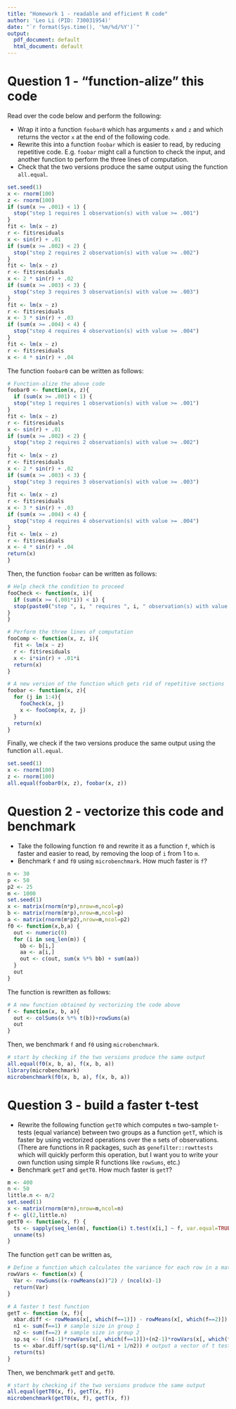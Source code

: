 ---
title: "Homework 1 - readable and efficient R code"
author: 'Leo Li (PID: 730031954)'
date: "`r format(Sys.time(), '%m/%d/%Y')`"
output:
  pdf_document: default
  html_document: default
---

# Question 1 - "function-alize" this code

Read over the code below and perform the following:

* Wrap it into a function `foobar0` which has arguments `x` and `z`
  and which returns the vector `x` at the end of the following code.
* Rewrite this into a function `foobar` which is easier to read, by
  reducing repetitive code. E.g. `foobar` might call a function to
  check the input, and another function to perform the three lines of
  computation. 
* Check that the two versions produce the same output using the
  function `all.equal`.

```{r}
set.seed(1)
x <- rnorm(100)
z <- rnorm(100)
if (sum(x >= .001) < 1) {
  stop("step 1 requires 1 observation(s) with value >= .001")
}
fit <- lm(x ~ z)
r <- fit$residuals
x <- sin(r) + .01
if (sum(x >= .002) < 2) {
  stop("step 2 requires 2 observation(s) with value >= .002")
}
fit <- lm(x ~ z)
r <- fit$residuals
x <- 2 * sin(r) + .02
if (sum(x >= .003) < 3) {
  stop("step 3 requires 3 observation(s) with value >= .003")
}
fit <- lm(x ~ z)
r <- fit$residuals
x <- 3 * sin(r) + .03
if (sum(x >= .004) < 4) {
  stop("step 4 requires 4 observation(s) with value >= .004")
}
fit <- lm(x ~ z)
r <- fit$residuals
x <- 4 * sin(r) + .04
```

The function `foobar0` can be written as follows:

```{r}
# Function-alize the above code
foobar0 <- function(x, z){
  if (sum(x >= .001) < 1) {
  stop("step 1 requires 1 observation(s) with value >= .001")
}
fit <- lm(x ~ z)
r <- fit$residuals
x <- sin(r) + .01
if (sum(x >= .002) < 2) {
  stop("step 2 requires 2 observation(s) with value >= .002")
}
fit <- lm(x ~ z)
r <- fit$residuals
x <- 2 * sin(r) + .02
if (sum(x >= .003) < 3) {
  stop("step 3 requires 3 observation(s) with value >= .003")
}
fit <- lm(x ~ z)
r <- fit$residuals
x <- 3 * sin(r) + .03
if (sum(x >= .004) < 4) {
  stop("step 4 requires 4 observation(s) with value >= .004")
}
fit <- lm(x ~ z)
r <- fit$residuals
x <- 4 * sin(r) + .04
return(x)
}
```

Then, the function `foobar` can be written as follows:

```{r}
# Help check the condition to proceed
fooCheck <- function(x, i){
  if (sum(x >= (.001*i)) < i) {
  stop(paste0("step ", i, " requires ", i, " observation(s) with value >= ", i*.001))
}
}

# Perform the three lines of computation
fooComp <- function(x, z, i){
  fit <- lm(x ~ z)
  r <- fit$residuals
  x <- i*sin(r) + .01*i
  return(x)
}

# A new version of the function which gets rid of repetitive sections
foobar <- function(x, z){
  for (j in 1:4){
    fooCheck(x, j)
    x <- fooComp(x, z, j)
  }
  return(x)
}
```

Finally, we check if the two versions produce the same output using the function `all.equal`.

```{r}
set.seed(1)
x <- rnorm(100)
z <- rnorm(100)
all.equal(foobar0(x, z), foobar(x, z))
```

# Question 2 - vectorize this code and benchmark

* Take the following function `f0` and rewrite it as a function `f`,
  which is faster and easier to read, by removing the loop of `i` from
  1 to `m`.
* Benchmark `f` and `f0` using `microbenchmark`. How much faster is `f`?

```{r}
n <- 30
p <- 50
p2 <- 25
m <- 1000
set.seed(1)
x <- matrix(rnorm(n*p),nrow=n,ncol=p)
b <- matrix(rnorm(m*p),nrow=m,ncol=p)
a <- matrix(rnorm(m*p2),nrow=m,ncol=p2)
f0 <- function(x,b,a) {
  out <- numeric(0)
  for (i in seq_len(m)) {
    bb <- b[i,]
    aa <- a[i,]
    out <- c(out, sum(x %*% bb) + sum(aa))
  }
  out
}
```

The function is rewritten as follows:

```{r}
# A new function obtained by vectorizing the code above
f <- function(x, b, a){
  out <- colSums(x %*% t(b))+rowSums(a)
  out
}
```

Then, we benchmark `f` and `f0` using `microbenchmark`.

```{r}
# start by checking if the two versions produce the same output
all.equal(f0(x, b, a), f(x, b, a))
library(microbenchmark)
microbenchmark(f0(x, b, a), f(x, b, a))
```

# Question 3 - build a faster t-test

* Rewrite the following function `getT0` which computes `m`
  two-sample t-tests (equal variance) between two groups as a function
  `getT`, which is faster by using vectorized operations over the `m`
  sets of observations. (There are functions in R packages, such as
  `genefilter::rowttests` which will quickly perform this operation,
  but I want you to write your own function using simple R functions
  like `rowSums`, etc.)
* Benchmark `getT` and `getT0`. How much faster is `getT`?

```{r}
m <- 400
n <- 50
little.n <- n/2
set.seed(1)
x <- matrix(rnorm(m*n),nrow=m,ncol=n)
f <- gl(2,little.n)
getT0 <- function(x, f) {
  ts <- sapply(seq_len(m), function(i) t.test(x[i,] ~ f, var.equal=TRUE)$statistic)
  unname(ts)
}
```

The function `getT` can be written as,

```{r}
# Define a function which calculates the variance for each row in a matrix
rowVars <- function(x) {
  Var <- rowSums((x-rowMeans(x))^2) / (ncol(x)-1)
  return(Var)
}

# A faster t test function
getT <- function (x, f){
  xbar.diff <- rowMeans(x[, which(f==1)]) - rowMeans(x[, which(f==2)]) # calculate the difference in row means
  n1 <- sum(f==1) # sample size in group 1
  n2 <- sum(f==2) # sample size in group 2
  sp.sq <- ((n1-1)*rowVars(x[, which(f==1)])+(n2-1)*rowVars(x[, which(f==2)]))/(n1 + n2 - 2) #s_p squared
  ts <- xbar.diff/sqrt(sp.sq*(1/n1 + 1/n2)) # output a vector of t test statistics
  return(ts)
}
```

Then, we benchmark `getT` and `getT0`.

```{r}
# start by checking if the two versions produce the same output
all.equal(getT0(x, f), getT(x, f))
microbenchmark(getT0(x, f), getT(x, f))
```








